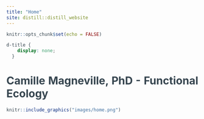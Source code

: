 ```yaml
---
title: "Home"
site: distill::distill_website
---
```


<style>
body {
text-align: justify;
color: #36454F}
</style>

```r
knitr::opts_chunk$set(echo = FALSE)
```

```css
d-title {
    display: none;
  }
```

<h1 class="left-align">Camille Magneville, PhD - Functional Ecology</h1>

```r
knitr::include_graphics("images/home.png")
```

